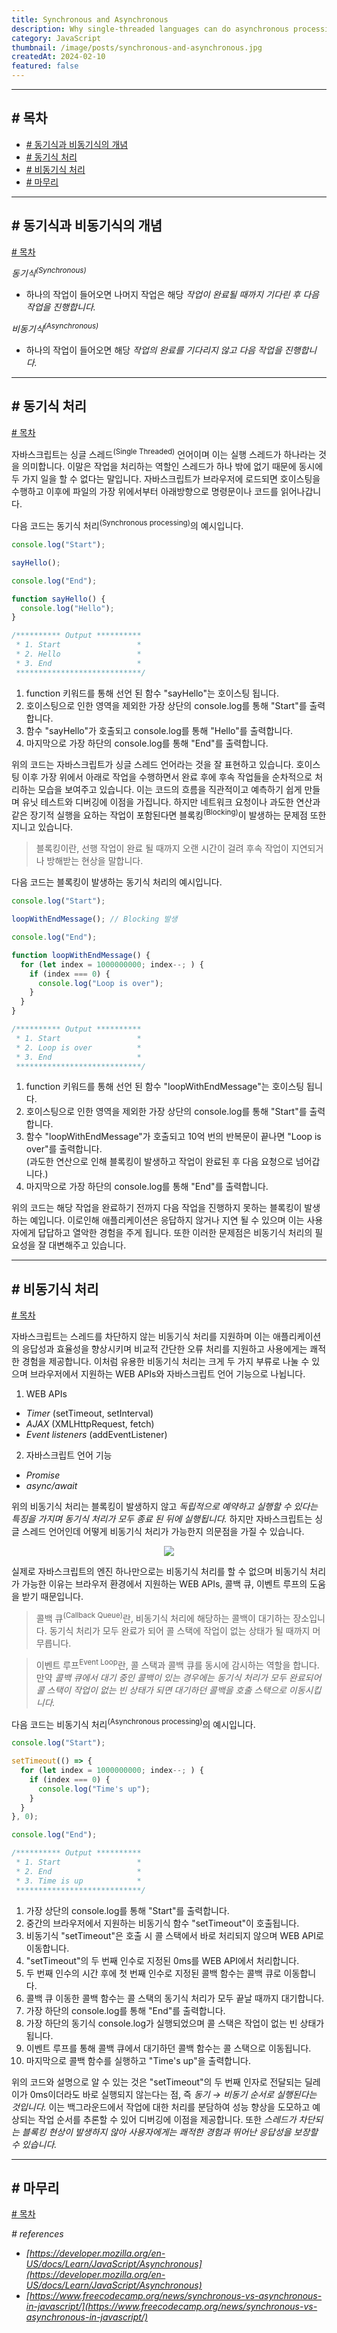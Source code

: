 ```yaml
---
title: Synchronous and Asynchronous
description: Why single-threaded languages can do asynchronous processing
category: JavaScript
thumbnail: /image/posts/synchronous-and-asynchronous.jpg
createdAt: 2024-02-10
featured: false
---
```


---

## # 목차

- [# 동기식과 비동기식의 개념](#-동기식과-비동기식의-개념)
- [# 동기식 처리](#-동기식-처리)
- [# 비동기식 처리](#-비동기식-처리)
- [# 마무리](#-마무리)

---

## # 동기식과 비동기식의 개념

[# 목차](#-목차)

_동기식<sup>(Synchronous)</sup>_

- 하나의 작업이 들어오면 나머지 작업은 해당 _작업이 완료될 때까지 기다린 후 다음 작업을 진행합니다._

_비동기식<sup>(Asynchronous)</sup>_

- 하나의 작업이 들어오면 해당 _작업의 완료를 기다리지 않고 다음 작업을 진행합니다._

---

## # 동기식 처리

[# 목차](#-목차)

자바스크립트는 싱글 스레드<sup>(Single Threaded)</sup> 언어이며 이는 실행 스레드가 하나라는 것을 의미합니다. 이말은 작업을 처리하는 역할인 스레드가 하나 밖에 없기 때문에 동시에 두 가지 일을 할 수 없다는 말입니다. 자바스크립트가 브라우저에 로드되면 호이스팅을 수행하고 이후에 파일의 가장 위에서부터 아래방향으로 명령문이나 코드를 읽어나갑니다.

다음 코드는 동기식 처리<sup>(Synchronous processing)</sup>의 예시입니다.

```js
console.log("Start");

sayHello();

console.log("End");

function sayHello() {
  console.log("Hello");
}

/********** Output **********
 * 1. Start                 *
 * 2. Hello                 *
 * 3. End                   *
 ****************************/
```

1. function 키워드를 통해 선언 된 함수 "sayHello"는 호이스팅 됩니다.
2. 호이스팅으로 인한 영역을 제외한 가장 상단의 console.log를 통해 "Start"를 출력합니다.
3. 함수 "sayHello"가 호출되고 console.log를 통해 "Hello"를 출력합니다.
4. 마지막으로 가장 하단의 console.log를 통해 "End"를 출력합니다.

위의 코드는 자바스크립트가 싱글 스레드 언어라는 것을 잘 표현하고 있습니다. 호이스팅 이후 가장 위에서 아래로 작업을 수행하면서 완료 후에 후속 작업들을 순차적으로 처리하는 모습을 보여주고 있습니다. 이는 코드의 흐름을 직관적이고 예측하기 쉽게 만들며 유닛 테스트와 디버깅에 이점을 가집니다. 하지만 네트워크 요청이나 과도한 연산과 같은 장기적 실행을 요하는 작업이 포함된다면 블록킹<sup>(Blocking)</sup>이 발생하는 문제점 또한 지니고 있습니다.

> 블록킹이란, 선행 작업이 완료 될 때까지 오랜 시간이 걸려 후속 작업이 지연되거나 방해받는 현상을 말합니다.

다음 코드는 블록킹이 발생하는 동기식 처리의 예시입니다.

```js
console.log("Start");

loopWithEndMessage(); // Blocking 발생

console.log("End");

function loopWithEndMessage() {
  for (let index = 1000000000; index--; ) {
    if (index === 0) {
      console.log("Loop is over");
    }
  }
}

/********** Output **********
 * 1. Start                 *
 * 2. Loop is over          *
 * 3. End                   *
 ****************************/
```

1. function 키워드를 통해 선언 된 함수 "loopWithEndMessage"는 호이스팅 됩니다.
2. 호이스팅으로 인한 영역을 제외한 가장 상단의 console.log를 통해 "Start"를 출력합니다.
3. 함수 "loopWithEndMessage"가 호출되고 10억 번의 반복문이 끝나면 "Loop is over"를 출력합니다.  
   (과도한 연산으로 인해 블록킹이 발생하고 작업이 완료된 후 다음 요청으로 넘어갑니다.)
4. 마지막으로 가장 하단의 console.log를 통해 "End"를 출력합니다.

위의 코드는 해당 작업을 완료하기 전까지 다음 작업을 진행하지 못하는 블록킹이 발생하는 예입니다. 이로인해 애플리케이션은 응답하지 않거나 지연 될 수 있으며 이는 사용자에게 답답하고 열악한 경험을 주게 됩니다. 또한 이러한 문제점은 비동기식 처리의 필요성을 잘 대변해주고 있습니다.

---

## # 비동기식 처리

[# 목차](#-목차)

자바스크립트는 스레드를 차단하지 않는 비동기식 처리를 지원하며 이는 애플리케이션의 응답성과 효율성을 향상시키며 비교적 간단한 오류 처리를 지원하고 사용에게는 쾌적한 경험을 제공합니다. 이처럼 유용한 비동기식 처리는 크게 두 가지 부류로 나눌 수 있으며 브라우저에서 지원하는 WEB APIs와 자바스크립트 언어 기능으로 나뉩니다.

1. WEB APIs

- _Timer_ (setTimeout, setInterval)
- _AJAX_ (XMLHttpRequest, fetch)
- _Event listeners_ (addEventListener)

2. 자바스크립트 언어 기능

- _Promise_
- _async/await_

위의 비동기식 처리는 블록킹이 발생하지 않고 _독립적으로 예약하고 실행할 수 있다는 특징을 가지며 동기식 처리가 모두 종료 된 뒤에 실행됩니다._ 하지만 자바스크립트는 싱글 스레드 언어인데 어떻게 비동기식 처리가 가능한지 의문점을 가질 수 있습니다.

<center>
  <img src="/asset/run-time.png" />
</center>

실제로 자바스크립트의 엔진 하나만으로는 비동기식 처리를 할 수 없으며 비동기식 처리가 가능한 이유는 브라우저 환경에서 지원하는 WEB APIs, 콜백 큐, 이벤트 루프의 도움을 받기 때문입니다.

> 콜백 큐<sup>(Callback Queue)</sup>란, 비동기식 처리에 해당하는 콜백이 대기하는 장소입니다. 동기식 처리가 모두 완료가 되어 콜 스택에 작업이 없는 상태가 될 때까지 머무릅니다.

> 이벤트 루프<sup>Event Loop</sup>란, 콜 스택과 콜백 큐를 동시에 감시하는 역할을 합니다. 만약 _콜백 큐에서 대기 중인 콜백이 있는 경우에는 동기식 처리가 모두 완료되어 콜 스택이 작업이 없는 빈 상태가 되면 대기하던 콜백을 호출 스택으로 이동시킵니다._

다음 코드는 비동기식 처리<sup>(Asynchronous processing)</sup>의 예시입니다.

```js
console.log("Start");

setTimeout(() => {
  for (let index = 1000000000; index--; ) {
    if (index === 0) {
      console.log("Time's up");
    }
  }
}, 0);

console.log("End");

/********** Output **********
 * 1. Start                 *
 * 2. End                   *
 * 3. Time is up            *
 ****************************/
```

1. 가장 상단의 console.log를 통해 "Start"를 출력합니다.
2. 중간의 브라우저에서 지원하는 비동기식 함수 "setTimeout"이 호출됩니다.
3. 비동기식 "setTimeout"은 호출 시 콜 스택에서 바로 처리되지 않으며 WEB API로 이동합니다.
4. "setTimeout"의 두 번째 인수로 지정된 0ms를 WEB API에서 처리합니다.
5. 두 번째 인수의 시간 후에 첫 번째 인수로 지정된 콜백 함수는 콜백 큐로 이동합니다.
6. 콜백 큐 이동한 콜백 함수는 콜 스택의 동기식 처리가 모두 끝날 때까지 대기합니다.
7. 가장 하단의 console.log를 통해 "End"를 출력합니다.
8. 가장 하단의 동기식 console.log가 실행되었으며 콜 스택은 작업이 없는 빈 상태가 됩니다.
9. 이벤트 루프를 통해 콜백 큐에서 대기하던 콜백 함수는 콜 스택으로 이동됩니다.
10. 마지막으로 콜백 함수를 실행하고 "Time's up"을 출력합니다.

위의 코드와 설명으로 알 수 있는 것은 "setTimeout"의 두 번째 인자로 전달되는 딜레이가 0ms이더라도 바로 실행되지 않는다는 점, 즉 _동기 → 비동기 순서로 실행된다는 것입니다._ 이는 백그라운드에서 작업에 대한 처리를 분담하여 성능 향상을 도모하고 예상되는 작업 순서를 추론할 수 있어 디버깅에 이점을 제공합니다. 또한 _스레드가 차단되는 블록킹 현상이 발생하지 않아 사용자에게는 쾌적한 경험과 뛰어난 응답성을 보장할 수 있습니다._

---

## # 마무리

[# 목차](#-목차)

_# references_

- _[https://developer.mozilla.org/en-US/docs/Learn/JavaScript/Asynchronous](https://developer.mozilla.org/en-US/docs/Learn/JavaScript/Asynchronous)_
- _[https://www.freecodecamp.org/news/synchronous-vs-asynchronous-in-javascript/](https://www.freecodecamp.org/news/synchronous-vs-asynchronous-in-javascript/)_
